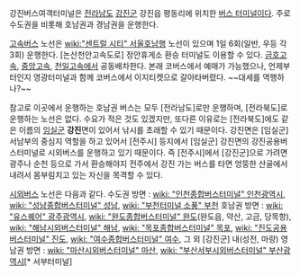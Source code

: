 강진버스여객터미널은 [[전라남도]] [[강진군]] 강진읍 평동리에 위치한 [[버스 터미널]]이다. 주로 수도권을 비롯해 호남권과 경남권을 운행한다.

[[고속버스]] 노선은 [[wiki:"센트럴 시티" 서울호남]]행 노선이 있으며 1일 6회(일반, 우등 각 3회) 운행한다. [논산천안고속도로] 정안휴게소 환승 터미널도 이용할 수 있다. [[금호고속]], [[중앙고속]], [[천일고속]]에서 공동배차한다. 본래 코버스에서 예매가 가능했으나, 언제부터인지 영광터미널과 함께 코버스에서 이지티켓으로 갈아타버렸다. ~~대세를 역행하나?~~

참고로 이곳에서 운행하는 호남권 버스는 모두 [전라남도]로만 운행하며, [전라북도]로 운행하는 노선은 없다. 수요가 적은 것도 있겠지만, 또다른 이유로는 [전라북도]에도 같은 이름의 [[임실군]] '''강진'''면이 있어서 낚시를 초래할 수 있기 때문이다. 강진면은 [임실군] 서남부의 중심지 역할을 하고 있어서 [전주시] 등지에서 [임실군] 강진면의 강진공용버스터미널로 시외버스를 운행하고 있기 때문이다. 즉 [전주시]에서 [강진군]으로 가려면 광주나 순천 등으로 가서 환승해야지 전주에서 강진 가는 버스를 타면 엉뚱한 산골에서 내려서 몸부림치고 있는 자신을 목격할 수 있다. 

[[시외버스]] 노선은 다음과 같다. 
수도권 방면 : [[wiki: "인천종합버스터미널" 인천광역시]], [[wiki: "성남종합버스터미널" 성남]], [[wiki: "부천터미널 소풍" 부천]]
호남권 방면 : [[wiki: "유스퀘어" 광주광역시]], [[wiki: "완도종합버스터미널" 완도]](완도읍, 약산, 고금, 당목항), [[wiki: "해남시외버스터미널" 해남]], [[wiki: "목포종합버스터미널" 목포]], [[wiki: "진도공용버스터미널" 진도]], [[wiki: "여수종합버스터미널" 여수]], 그 외 [강진군] 내(성전, 마량)
영남권 방면 : [[wiki: "마산시외버스터미널" 마산]], [[wiki: "부산서부시외버스터미널" 부산광역시]][* 서부터미널]
